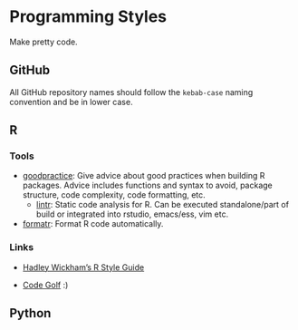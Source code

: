 # Programming Styles {#style}

Make pretty code.

## GitHub

All GitHub repository names should follow the `kebab-case` naming convention and be in lower case.

## R

### Tools

* [goodpractice](https://github.com/MangoTheCat/goodpractice): Give advice about good practices when building R packages. Advice includes functions and syntax to avoid, package structure, code complexity, code formatting, etc.
    * [lintr](https://github.com/jimhester/lintr): Static code analysis for R. Can be executed standalone/part of build or integrated into rstudio, emacs/ess, vim etc.
* [formatr](https://yihui.name/formatr/): Format R code automatically.

### Links

* [Hadley Wickham's R Style Guide](http://r-pkgs.had.co.nz/style.html)

* [Code Golf](http://codegolf.stackexchange.com/) :)

## Python